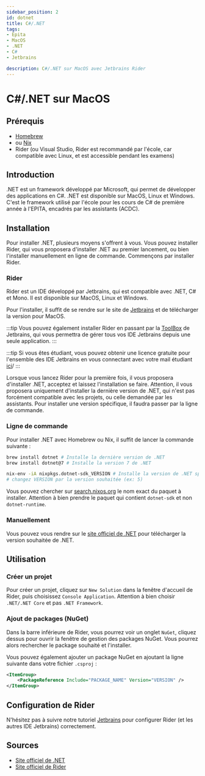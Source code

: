 ```yaml
---
sidebar_position: 2
id: dotnet
title: C#/.NET
tags:
- Epita
- MacOS
- .NET
- C#
- Jetbrains

description: C#/.NET sur MacOS avec Jetbrains Rider
---
```



# C#/.NET sur MacOS

## Prérequis

- [Homebrew](../../Tools/Homebrew)
- ou [Nix](../../Tools/Nix)
- Rider (ou Visual Studio, Rider est recommandé par l'école, car compatible avec Linux, et est accessible pendant les examens)

## Introduction

.NET est un framework développé par Microsoft, qui permet de développer des applications en C#.
.NET est disponible sur MacOS, Linux et Windows.
C'est le framework utilisé par l'école pour les cours de C# de première année à l'EPITA, encadrés par les assistants (ACDC).

## Installation

Pour installer .NET, plusieurs moyens s'offrent à vous.
Vous pouvez installer Rider, qui vous proposera d'installer .NET au premier lancement, ou bien l'installer
manuellement en ligne de commande. Commençons par installer Rider.

### Rider

Rider est un IDE développé par Jetbrains, qui est compatible avec .NET, C# et Mono.
Il est disponible sur MacOS, Linux et Windows.

Pour l'installer, il suffit de se rendre sur le site de [Jetbrains](https://www.jetbrains.com/rider/) et de télécharger la version pour MacOS.

:::tip
Vous pouvez également installer Rider en passant par la [ToolBox](https://www.jetbrains.com/toolbox-app/) de Jetbrains, qui vous permettra de gérer
tous vos IDE Jetbrains depuis une seule application.
:::

:::tip
Si vous êtes étudiant, vous pouvez obtenir une licence gratuite pour l'ensemble des IDE Jetbrains
en vous connectant avec votre mail étudiant [ici](https://www.jetbrains.com/fr-fr/community/education/#students)/
:::

Lorsque vous lancez Rider pour la première fois, il vous proposera d'installer .NET, acceptez et laissez l'installation se faire.
Attention, il vous proposera uniquement d'installer la dernière version de .NET, qui n'est pas forcément compatible avec
les projets, ou celle demandée par les assistants. Pour installer une version spécifique, il faudra passer par la ligne de commande.

### Ligne de commande


Pour installer .NET avec Homebrew ou Nix, il suffit de lancer la commande suivante :

<Tabs>
<TabItem value="brew" label="Brew">

```bash
brew install dotnet # Installe la dernière version de .NET
brew install dotnet@7 # Installe la version 7 de .NET
```

</TabItem>
<TabItem value="nix" label="Nix">

```bash
nix-env -iA nixpkgs.dotnet-sdk_VERSION # Installe la version de .NET spécifiée,
# changez VERSION par la version souhaitée (ex: 5)
```

</TabItem>
</Tabs>

Vous pouvez chercher sur [search.nixos.org](https://search.nixos.org/packages?channel=22.11&show=dotnet-sdk_7&from=0&size=50&sort=relevance&type=packages&query=dotnet)
le nom exact du paquet à installer. Attention à bien prendre le
paquet qui contient `dotnet-sdk` et non `dotnet-runtime`.

### Manuellement

Vous pouvez vous rendre sur le [site officiel de .NET](https://dotnet.microsoft.com/download/dotnet) pour télécharger
la version souhaitée de .NET.

## Utilisation

### Créer un projet

Pour créer un projet, cliquez sur `New Solution` dans la fenêtre d'accueil de Rider, puis choisissez `Console Application`.
Attention à bien choisir `.NET/.NET Core` et pas `.NET Framework`.

### Ajout de packages (NuGet)

Dans la barre inférieure de Rider, vous pourrez voir un onglet `NuGet`, cliquez dessus pour ouvrir la fenêtre de gestion
des packages NuGet. Vous pourrez alors rechercher le package souhaité et l'installer.

Vous pouvez également ajouter un package NuGet en ajoutant la ligne suivante dans votre fichier `.csproj` :

```xml
<ItemGroup>
    <PackageReference Include="PACKAGE_NAME" Version="VERSION" />
</ItemGroup>
```

## Configuration de Rider

N'hésitez pas à suivre notre tutoriel [Jetbrains](../../Tools/Jetbrains) pour configurer Rider (et les autres IDE Jetbrains) correctement.


## Sources

-  [Site officiel de .NET](https://dotnet.microsoft.com/download/dotnet)
-  [Site officiel de Rider](https://www.jetbrains.com/rider/)

